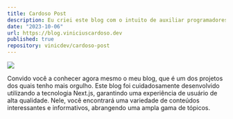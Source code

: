 ```yaml
---
title: Cardoso Post
description: Eu criei este blog com o intuito de auxiliar programadores e disseminar conhecimento. Acredito que a troca de informações e experiências é fundamental para o crescimento e aprimoramento da comunidade de desenvolvedores.
date: "2023-10-06"
url: https://blog.viniciuscardoso.dev
published: true
repository: vinicdev/cardoso-post
---
```



[![](/cardoso-post.png)](https://blog.viniciuscardoso.dev)

Convido você a conhecer agora mesmo o meu blog, que é um dos projetos dos quais tenho mais orgulho. Este blog foi cuidadosamente desenvolvido utilizando a tecnologia Next.js, garantindo uma experiência de usuário de alta qualidade. Nele, você encontrará uma variedade de conteúdos interessantes e informativos, abrangendo uma ampla gama de tópicos.
